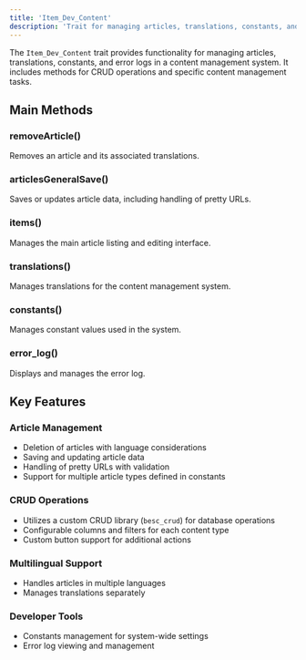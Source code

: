 ```yaml
---
title: 'Item_Dev_Content'
description: 'Trait for managing articles, translations, constants, and error logs in a content management system'
---
```


The `Item_Dev_Content` trait provides functionality for managing articles, translations, constants, and error logs in a content management system. It includes methods for CRUD operations and specific content management tasks.

## Main Methods

### removeArticle()

Removes an article and its associated translations.

### articlesGeneralSave()

Saves or updates article data, including handling of pretty URLs.

### items()

Manages the main article listing and editing interface.

### translations()

Manages translations for the content management system.

### constants()

Manages constant values used in the system.

### error_log()

Displays and manages the error log.

## Key Features

### Article Management

- Deletion of articles with language considerations
- Saving and updating article data
- Handling of pretty URLs with validation
- Support for multiple article types defined in constants

### CRUD Operations

- Utilizes a custom CRUD library (`besc_crud`) for database operations
- Configurable columns and filters for each content type
- Custom button support for additional actions

### Multilingual Support

- Handles articles in multiple languages
- Manages translations separately

### Developer Tools

- Constants management for system-wide settings
- Error log viewing and management
